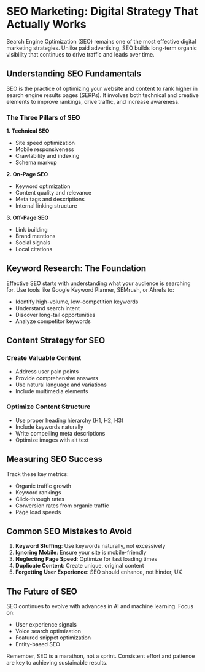 # SEO Marketing: Digital Strategy That Actually Works

Search Engine Optimization (SEO) remains one of the most effective digital marketing strategies. Unlike paid advertising, SEO builds long-term organic visibility that continues to drive traffic and leads over time.

## Understanding SEO Fundamentals

SEO is the practice of optimizing your website and content to rank higher in search engine results pages (SERPs). It involves both technical and creative elements to improve rankings, drive traffic, and increase awareness.

### The Three Pillars of SEO

**1. Technical SEO**
- Site speed optimization
- Mobile responsiveness
- Crawlability and indexing
- Schema markup

**2. On-Page SEO**
- Keyword optimization
- Content quality and relevance
- Meta tags and descriptions
- Internal linking structure

**3. Off-Page SEO**
- Link building
- Brand mentions
- Social signals
- Local citations

## Keyword Research: The Foundation

Effective SEO starts with understanding what your audience is searching for. Use tools like Google Keyword Planner, SEMrush, or Ahrefs to:

- Identify high-volume, low-competition keywords
- Understand search intent
- Discover long-tail opportunities
- Analyze competitor keywords

## Content Strategy for SEO

### Create Valuable Content
- Address user pain points
- Provide comprehensive answers
- Use natural language and variations
- Include multimedia elements

### Optimize Content Structure
- Use proper heading hierarchy (H1, H2, H3)
- Include keywords naturally
- Write compelling meta descriptions
- Optimize images with alt text

## Measuring SEO Success

Track these key metrics:
- Organic traffic growth
- Keyword rankings
- Click-through rates
- Conversion rates from organic traffic
- Page load speeds

## Common SEO Mistakes to Avoid

1. **Keyword Stuffing**: Use keywords naturally, not excessively
2. **Ignoring Mobile**: Ensure your site is mobile-friendly
3. **Neglecting Page Speed**: Optimize for fast loading times
4. **Duplicate Content**: Create unique, original content
5. **Forgetting User Experience**: SEO should enhance, not hinder, UX

## The Future of SEO

SEO continues to evolve with advances in AI and machine learning. Focus on:
- User experience signals
- Voice search optimization
- Featured snippet optimization
- Entity-based SEO

Remember, SEO is a marathon, not a sprint. Consistent effort and patience are key to achieving sustainable results.
